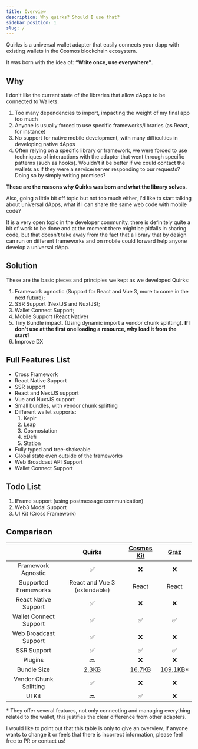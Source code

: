 ```yaml
---
title: Overview
description: Why quirks? Should I use that?
sidebar_position: 1
slug: /
---
```


Quirks is a universal wallet adapter that easily connects your dapp with existing wallets in the Cosmos blockchain ecosystem.

It was born with the idea of: **“Write once, use everywhere”**.

## Why

I don't like the current state of the libraries that allow dApps to be connected to Wallets:

1. Too many dependencies to import, impacting the weight of my final app too much
2. Anyone is usually forced to use specific frameworks/libraries (as React, for instance)
3. No support for native mobile development, with many difficulties in developing native dApps
4. Often relying on a specific library or framework, we were forced to use techniques of interactions with the adapter that went through specific patterns (such as hooks). Wouldn't it be better if we could contact the wallets as if they were a service/server responding to our requests? Doing so by simply writing promises?

**These are the reasons why Quirks was born and what the library solves.**

Also, going a little bit off topic but not too much either, I'd like to start talking about universal dApps, what if I can share the same web code with mobile code?

It is a very open topic in the developer community, there is definitely quite a bit of work to be done and at the moment there might be pitfalls in sharing code, but that doesn't take away from the fact that a library that by design can run on different frameworks and on mobile could forward help anyone develop a universal dApp.

## Solution

These are the basic pieces and principles we kept as we developed Quirks:

1. Framework agnostic (Support for React and Vue 3, more to come in the next future);
2. SSR Support (NextJS and NuxtJS);
3. Wallet Connect Support;
4. Mobile Support (React Native)
5. Tiny Bundle impact. (Using dynamic import a vendor chunk splitting). **If I don't use at the first one loading a resource, why load it from the start?**
6. Improve DX

## Full Features List

- Cross Framework
- React Native Support
- SSR support
- React and NextJS support
- Vue and NuxtJS support
- Small bundles, with vendor chunk splitting
- Different wallet supports:
  1. Keplr
  2. Leap
  3. Cosmostation
  4. xDefi
  5. Station
- Fully typed and tree-shakeable
- Global state even outside of the frameworks
- Web Broadcast API Support
- Wallet Connect Support

## Todo List

1. IFrame support (using postmessage communication)
2. Web3 Modal Support
3. UI Kit (Cross Framework)

## Comparison

|                        |                             Quirks                             |                  [Cosmos Kit](https://cosmoskit.com/)                   |                 [Graz](https://graz.sh/)                 |
| :--------------------: | :------------------------------------------------------------: | :---------------------------------------------------------------------: | :------------------------------------------------------: |
|   Framework Agnostic   |                               ✅                               |                                   ❌                                    |                            ❌                            |
|  Supported Frameworks  |                  React and Vue 3 (extendable)                  |                                  React                                  |                          React                           |
|  React Native Support  |                               ✅                               |                                   ❌                                    |                            ❌                            |
| Wallet Connect Support |                               ✅                               |                                   ✅                                    |                            ✅                            |
| Web Broadcast Support  |                               ✅                               |                                   ❌                                    |                            ❌                            |
|      SSR Support       |                               ✅                               |                                   ✅                                    |                            ✅                            |
|        Plugins         |                               🔜                               |                                   ❌                                    |                            ❌                            |
|      Bundle Size       | [2.3KB](https://bundlephobia.com/package/@quirks/react@0.3.10) | [16.7KB](https://bundlephobia.com/package/@cosmos-kit/react-lite@2.5.9) | [109.1KB](https://bundlephobia.com/package/graz@0.1.1)\* |
| Vendor Chunk Splitting |                               ✅                               |                                   ❌                                    |                            ❌                            |
|         UI Kit         |                               🔜                               |                                   ✅                                    |                            ❌                            |

\* They offer several features, not only connecting and managing everything related to the wallet, this justifies the clear difference from other adapters.

I would like to point out that this table is only to give an overview, if anyone wants to change it or feels that there is incorrect information, please feel free to PR or contact us!
